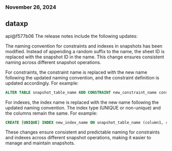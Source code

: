 ### November 26, 2024
## dataxp

api@f577b06
The release notes include the following updates:

The naming convention for constraints and indexes in snapshots has been modified. Instead of appending a random suffix to the name, the sheet ID is replaced with the snapshot ID in the name. This change ensures consistent naming across different snapshot operations.

For constraints, the constraint name is replaced with the new name following the updated naming convention, and the constraint definition is updated accordingly. For example:

```sql
ALTER TABLE snapshot_table_name ADD CONSTRAINT new_constraint_name constraint_definition
```

For indexes, the index name is replaced with the new name following the updated naming convention. The index type (UNIQUE or non-unique) and the columns remain the same. For example:

```sql
CREATE [UNIQUE] INDEX new_index_name ON snapshot_table_name (column1, column2, ...)
```

These changes ensure consistent and predictable naming for constraints and indexes across different snapshot operations, making it easier to manage and maintain snapshots.